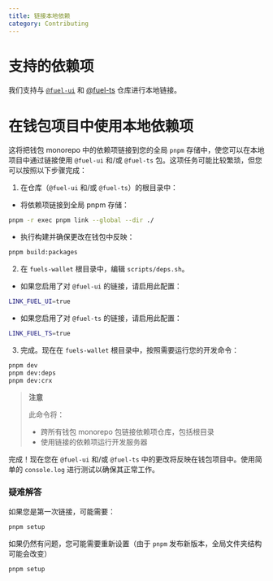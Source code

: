 ```yaml
---
title: 链接本地依赖
category: Contributing
---
```


# 支持的依赖项

我们支持与 [`@fuel-ui`](https://github.com/FuelLabs/fuel-ui) 和 [@fuel-ts](https://github.com/FuelLabs/fuels-ts) 仓库进行本地链接。

# 在钱包项目中使用本地依赖项

这将把钱包 monorepo 中的依赖项链接到您的全局 `pnpm` 存储中，使您可以在本地项目中通过链接使用 `@fuel-ui` 和/或 `@fuel-ts` 包。这项任务可能比较繁琐，但您可以按照以下步骤完成：

1. 在仓库（`@fuel-ui` 和/或 `@fuel-ts`）的根目录中：

- 将依赖项链接到全局 pnpm 存储：

```sh
pnpm -r exec pnpm link --global --dir ./
```

- 执行构建并确保更改在钱包中反映：

```sh
pnpm build:packages
```

2. 在 `fuels-wallet` 根目录中，编辑 `scripts/deps.sh`。

- 如果您启用了对 `@fuel-ui` 的链接，请启用此配置：

```sh
LINK_FUEL_UI=true
```

- 如果您启用了对 `@fuel-ts` 的链接，请启用此配置：

```sh
LINK_FUEL_TS=true
```

3. 完成。现在在 `fuels-wallet` 根目录中，按照需要运行您的开发命令：

```sh
pnpm dev
pnpm dev:deps
pnpm dev:crx
```

> **注意**
>
> 此命令将：
>
> - 跨所有钱包 monorepo 包链接依赖项仓库，包括根目录
> - 使用链接的依赖项运行开发服务器

完成！现在您在 `@fuel-ui` 和/或 `@fuel-ts` 中的更改将反映在钱包项目中。使用简单的 `console.log` 进行测试以确保其正常工作。

### 疑难解答

如果您是第一次链接，可能需要：

```sh
pnpm setup
```

如果仍然有问题，您可能需要重新设置（由于 `pnpm` 发布新版本，全局文件夹结构可能会改变）

```sh
pnpm setup
```
